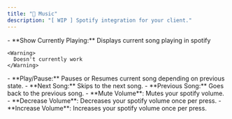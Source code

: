 ```yaml
---
title: "🎵 Music"
description: "[ WIP ] Spotify integration for your client."
---
```



<Accordion title="General" icon="sparkles">
  - **Show Currently Playing:** Displays current song playing in spotify

    <Warning>
      Doesn't currently work
    </Warning>
</Accordion>

<Accordion title="Playback Controls" icon="sparkles">
  - **Play/Pause:** Pauses or Resumes current song depending on previous state.
  - **Next Song:** Skips to the next song.
  - **Previous Song:** Goes back to the previous song.
  - **Mute Volume**: Mutes your spotify volume.
  - **Decrease Volume**: Decreases your spotify volume once per press.
  - **Increase Volume**: Increases your spotify volume once per press.
</Accordion>